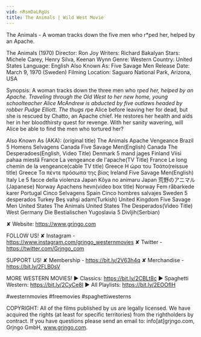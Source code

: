 ```yaml
---
vid: nRsmDaLRgUs
title: The Animals | Wild West Movie
---
```


The Animals - A woman tracks down the five men who r*ped her, helped by an Apache.

The Animals (1970)
Director: Ron Joy
Writers: Richard Bakalyan
Stars: Michele Carey, Henry Silva, Keenan Wynn
Genre: Western
Country: United States
Language: English
Also Known As: Five Savage Men
Release Date: March 9, 1970 (Sweden)
Filming Location: Saguaro National Park, Arizona, USA

Synopsis:
A woman tracks down the three men who r*ped her, helped by an Apache. Traveling through the Old West to her new home, young schoolteacher Alice McAndrew is abducted by five outlaws headed by robber Pudge Elliott. The thugs r*pe Alice before leaving her for dead, but she is rescued by Chatto, an Apache chief. He restores her health and aids her in her bloodthirsty quest for revenge. With her sanity wavering, will Alice be able to find the men who tortured her?

Also Known As (AKA):
(original title)
The Animals Apache Vengeance
Brazil 5 Homens Selvagens
Canada Five Savage Men(English)
Canada The Desperadoes(English, Video Title)
Denmark 5 mand jages
Finland Viisi pahaa miestä
France La vengeance de l'apache(TV Title)
France Le long chemin de la vengeance(cable TV title)
Greece Η ώρα του Τσάτο(reissue title)
Greece Τα πέντε πρόσωπα της βίας
Ireland Five Savage Men(English)
Italy Le 5 facce della violenza
Japan Kôya no animaru
Japan 荒野のアニマル(Japanese)
Norway Apachens hevn(video box title)
Norway Fem råbarkede karer
Portugal Cinco Selvagens
Spain Cinco hombres salvajes
Sweden 5 desperados
Turkey Beş vahşi adam(Turkish)
United Kingdom Five Savage Men
United States The Animals
United States The Desperados(Video Title)
West Germany Die Bestialischen
Yugoslavia 5 Divljih(Serbian)

✘ Website: https://www.grjngo.com

FOLLOW US!
✘ Instagram - https://www.instagram.com/grjngo_westernmovies
✘ Twitter - https://twitter.com/Grjngo_com

SUPPORT US!
✘ Membership - https://bit.ly/2V63h4q
✘ Merchandise - https://bit.ly/2FLB0sV

MORE WESTERN MOVIES! 
► Classics: https://bit.ly/2CBLt8c 
► Spaghetti Western: https://bit.ly/2CyCe8I 
► All Playlists: https://bit.ly/2EOOfIH 

#westernmovies #freemovies #spaghettiwesterns

COPYRIGHT: All of the films published by us are legally licensed. We have acquired the rights (at least for specific territories) from the rightholders by contract. If you have questions please send an email to: info[at]grjngo.com, Grjngo GmbH, www.grjngo.com.